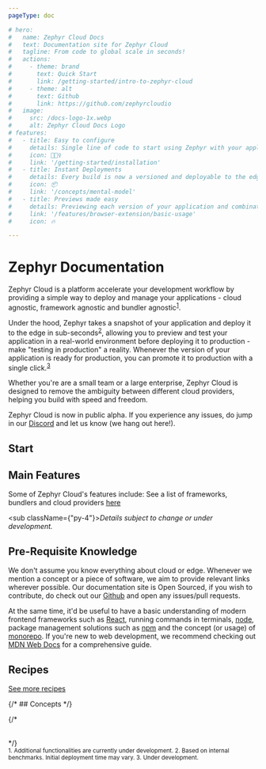 ```yaml
---
pageType: doc

# hero:
#   name: Zephyr Cloud Docs
#   text: Documentation site for Zephyr Cloud
#   tagline: From code to global scale in seconds!
#   actions:
#     - theme: brand
#       text: Quick Start
#       link: /getting-started/intro-to-zephyr-cloud
#     - theme: alt
#       text: Github
#       link: https://github.com/zephyrcloudio
#   image:
#     src: /docs-logo-1x.webp
#     alt: Zephyr Cloud Docs Logo
# features:
#   - title: Easy to configure
#     details: Single line of code to start using Zephyr with your application.
#     icon: 🏃🏻‍♀️
#     link: '/getting-started/installation'
#   - title: Instant Deployments
#     details: Every build is now a versioned and deployable to the edge.  
#     icon: 📦
#     link: '/concepts/mental-model'
#   - title: Previews made easy
#     details: Previewing each version of your application and combinations of microfrontends is easy with the Zephyr browser extension
#     link: '/features/browser-extension/basic-usage'
#     icon: 🔥

---
```


# Zephyr Documentation
Zephyr Cloud is a platform accelerate your development workflow by providing a simple way to deploy and manage your applications - cloud agnostic, framework agnostic and bundler agnostic<sup><a href="#footnote-1">1</a></sup>.

Under the hood, Zephyr takes a snapshot of your application and deploy it to the edge in sub-seconds<sup><a href="#footnote-2">2</a></sup>, allowing you to preview and test your application in a real-world environment before deploying it to production - make "testing in production" a reality. Whenever the version of your application is ready for production, you can promote it to production with a single click.<sup><a href="#footnote-3">3</a></sup>

Whether you're are a small team or a large enterprise, Zephyr Cloud is designed to remove the ambiguity between different cloud providers, helping you build with speed and freedom.

Zephyr Cloud is now in public alpha. If you experience any issues, do jump in our [Discord](https://zephyr-cloud.io/discord) and let us know (we hang out here!).

<Separator/>


## Start

<CardLayout>
<HomeStart />
</CardLayout>

<Separator/>



## Main Features
Some of Zephyr Cloud's features include:
<FeatureTable/>
See a list of frameworks, bundlers and cloud providers [here](/supported)


<sub className={"py-4"}><i>Details subject to change or under development.</i> </sub>

## Pre-Requisite Knowledge
We don't assume you know everything about cloud or edge. Whenever we mention a concept or a piece of software, we aim to provide relevant links wherever possible. Our documentation site is Open Sourced, if you wish to contribute, do check out our [Github](https://github.com/ZephyrCloudIO/docs) and open any issues/pull requests.

At the same time, it'd be useful to have a basic understanding of modern frontend frameworks such as [React](https://react.dev), running commands in terminals, [node](https://nodejs.org/en), package management solutions such as [npm](https://docs.npmjs.com/cli/v10/configuring-npm/install) and the concept (or usage) of [monorepo](https://monorepo.tools/). If you're new to web development, we recommend checking out [MDN Web Docs](https://developer.mozilla.org/en-US/docs/Web) for a comprehensive guide.

<Separator/>

## Recipes

<CardLayout>
<HomeRecipes/>
</CardLayout>

[See more recipes](/recipes)
<Separator/>

{/* ## Concepts */}

{/* <CardLayout>
<HomeConcept/>

</CardLayout>
<br/> */}

<div className="flex flex-col">

<sub id="footnote-1">
1. Additional functionalities are currently under development.
</sub>
<sub id="footnote-2">
2. Based on internal benchmarks. Initial deployment time may vary.
</sub>
<sub id="footnote-3">
3. Under development.
</sub>
</div>
